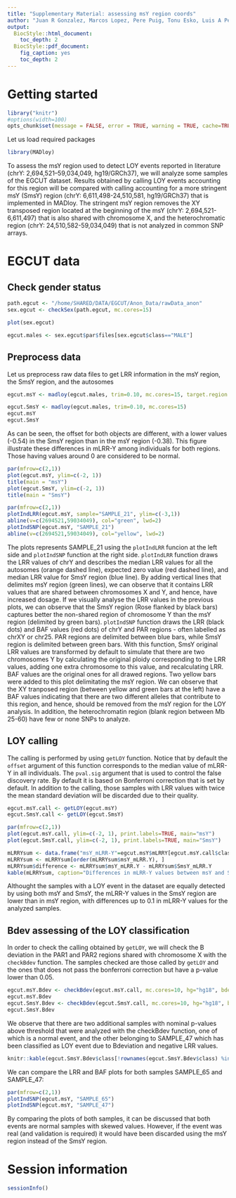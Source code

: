 ```yaml
---
title: "Supplementary Material: assessing msY region coords"
author: "Juan R Gonzalez, Marcos Lopez, Pere Puig, Tonu Esko, Luis A Perez-Jurado"
output:
  BiocStyle::html_document:
    toc_depth: 2
  BiocStyle::pdf_document:
    fig_caption: yes
    toc_depth: 2
---
```


# Getting started

```r
library("knitr")
#options(width=100)
opts_chunk$set(message = FALSE, error = TRUE, warning = TRUE, cache=TRUE)
```

Let us load required packages

```r
library(MADloy)
```

To assess the msY region used to detect LOY events reported in literature (chrY: 2,694,521–59,034,049, hg19/GRCh37), we will analyze some samples of the EGCUT dataset. Results obtained by calling LOY events accounting for this region will be compared with calling accounting for a more stringent msY (SmsY) region (chrY: 6,611,498-24,510,581, hg19/GRCh37) that is implemented in MADloy. The stringent msY region removes the XY transposed region located at the beginning of the msY (chrY: 2,694,521-6,611,497) that is also shared with chromosome X, and the heterochromatic region (chrY: 24,510,582-59,034,049) that is not analyzed in common SNP arrays.

# EGCUT data

## Check gender status


```r
path.egcut <- "/home/SHARED/DATA/EGCUT/Anon_Data/rawData_anon"
sex.egcut <- checkSex(path.egcut, mc.cores=15)
```

```r
plot(sex.egcut)
```

```r
egcut.males <- sex.egcut$par$files[sex.egcut$class=="MALE"]
```

## Preprocess data

Let us preprocess raw data files to get LRR information in the msY region, the SmsY region, and the autosomes

```r
egcut.msY <- madloy(egcut.males, trim=0.10, mc.cores=15, target.region = "chrY:2694521-59034049")

egcut.SmsY <- madloy(egcut.males, trim=0.10, mc.cores=15)
egcut.msY
egcut.SmsY
```

As can be seen, the offset for both objects are different, with a lower values (-0.54) in the SmsY region than in the msY region (-0.38). This figure illustrate these differences in mLRR-Y among individuals for both regions. Those having values around 0 are considered to be normal. 

```r
par(mfrow=c(2,1))
plot(egcut.msY, ylim=c(-2, 1))
title(main = "msY")
plot(egcut.SmsY, ylim=c(-2, 1))
title(main = "SmsY")
```

```r
par(mfrow=c(2,1))
plotIndLRR(egcut.msY, sample="SAMPLE_21", ylim=c(-3,1))
abline(v=c(2694521,59034049), col="green", lwd=2)
plotIndSNP(egcut.msY, "SAMPLE_21")
abline(v=c(2694521,59034049), col="yellow", lwd=2)
```

The plots represents SAMPLE_21 using the `plotIndLRR` funcion at the left side and `plotIndSNP` function at the right side.
`plotIndLRR` function draws the LRR values of chrY and describes the median LRR values for all the autosomes (orange dashed line), expected zero value (red dashed line), and median LRR value for SmsY region (blue line). By adding vertical lines that delimites msY region (green lines), we can observe that it contains LRR values that are shared between chromosomes X and Y, and hence, have increased dosage. If we visually analyse the LRR values in the previous plots, we can observe that the SmsY region (Rose flanked by black bars) captures better the non-shared region of chromosome Y than the msY region (delimited by green bars).
`plotIndSNP` function draws the LRR (black dots) and BAF values (red dots) of chrY and PAR regions - often labelled as chrXY or chr25. PAR regions are delimited between blue bars, while SmsY region is delimited between green bars. With this function, SmsY original LRR values are transformed by default to simulate that there are two chromosomes Y by calculating the original ploidy corresponding to the LRR values, adding one extra chromosome to this value, and recalculating LRR. BAF values are the original ones for all drawed regions. Two yellow bars were added to this plot delimitating the msY region. We can observe that the XY tranposed region (between yellow and green bars at the left) have a BAF values indicating that there are two different alleles that contribute to this region, and hence, should be removed from the msY region for the LOY analysis. In addition, the heterochromatin region (blank region between Mb 25-60) have few or none SNPs to analyze.

## LOY calling

The calling is performed by using `getLOY` function. Notice that by default the `offset` argument of this function corresponds to the median value of mLRR-Y in all individuals. The `pval.sig` argument that is used to control the false discovery rate. By default it is based on Bonferroni correction that is set by default. In addition to the calling, those samples with LRR values with twice the mean standard deviation will be discarded due to their quality. 

```r
egcut.msY.call <- getLOY(egcut.msY)
egcut.SmsY.call <- getLOY(egcut.SmsY)
```

```r
par(mfrow=c(2,1))
plot(egcut.msY.call, ylim=c(-2, 1), print.labels=TRUE, main="msY")
plot(egcut.SmsY.call, ylim=c(-2, 1), print.labels=TRUE, main="SmsY")
```

```r
mLRRYsum <- data.frame("msY_mLRR-Y"=egcut.msY$mLRRY[egcut.msY.call$class == "LOY" & !is.na(egcut.msY.call$class)], "SmsY_mLRR-Y"=egcut.SmsY$mLRRY[egcut.SmsY.call$class == "LOY" & !is.na(egcut.SmsY.call$class)])
mLRRYsum <- mLRRYsum[order(mLRRYsum$msY_mLRR.Y), ]
mLRRYsum$difference <- mLRRYsum$msY_mLRR.Y - mLRRYsum$SmsY_mLRR.Y
kable(mLRRYsum, caption="Differences in mLRR-Y values between msY and SmsY")
```

Althought the samples with a LOY event in the dataset are equally detected by using both msY and SmsY, the mLRR-Y values in the SmsY region are lower than in msY region, with differences up to 0.1 in mLRR-Y values for the analyzed samples.

## Bdev assessing of the LOY classification

In order to check the calling obtained by `getLOY`, we will check the B deviation in the PAR1 and PAR2 regions shared with chromosome X with the `checkBdev` function. The samples checked are those called by `getLOY` and the ones that does not pass the bonferroni correction but have a p-value lower than 0.05. 

```r
egcut.msY.Bdev <- checkBdev(egcut.msY.call, mc.cores=10, hg="hg18", bdev.threshold = 0.06, trim = 0.1)
egcut.msY.Bdev
egcut.SmsY.Bdev <- checkBdev(egcut.SmsY.call, mc.cores=10, hg="hg18", bdev.threshold = 0.06, trim = 0.1)
egcut.SmsY.Bdev
```

We observe that there are two additional samples with nominal p-values above threshold that were analyzed with the checkBdev function,  one of which is a normal event, and the other belonging to SAMPLE_47 which has been classified as LOY event due to Bdeviation and negative LRR values.

```r
knitr::kable(egcut.SmsY.Bdev$class[!rownames(egcut.SmsY.Bdev$class) %in% rownames(egcut.msY.Bdev$class), ], caption="checkBdev SmsY results")
```

We can compare the LRR and BAF plots for both samples SAMPLE_65 and SAMPLE_47:

```r
par(mfrow=c(2,1))
plotIndSNP(egcut.msY, "SAMPLE_65")
plotIndSNP(egcut.msY, "SAMPLE_47")
```

By comparing the plots of both samples, it can be discussed that both events are normal samples with skewed values. However, if the event was real (and validation is required) it would have been discarded using the msY region instead of the SmsY region.

# Session information

```r
sessionInfo()
```

